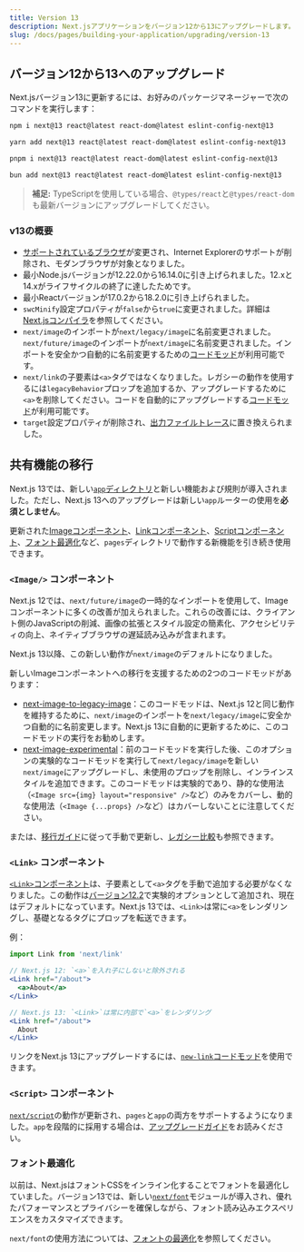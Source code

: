 ```yaml
---
title: Version 13
description: Next.jsアプリケーションをバージョン12から13にアップグレードします。
slug: /docs/pages/building-your-application/upgrading/version-13
---
```


## バージョン12から13へのアップグレード

Next.jsバージョン13に更新するには、お好みのパッケージマネージャーで次のコマンドを実行します：

```bash filename="Terminal"
npm i next@13 react@latest react-dom@latest eslint-config-next@13
```

```bash filename="Terminal"
yarn add next@13 react@latest react-dom@latest eslint-config-next@13
```

```bash filename="Terminal"
pnpm i next@13 react@latest react-dom@latest eslint-config-next@13
```

```bash filename="Terminal"
bun add next@13 react@latest react-dom@latest eslint-config-next@13
```

> **補足:** TypeScriptを使用している場合、`@types/react`と`@types/react-dom`も最新バージョンにアップグレードしてください。

### v13の概要

- [サポートされているブラウザ](/docs/architecture/supported-browsers)が変更され、Internet Explorerのサポートが削除され、モダンブラウザが対象となりました。
- 最小Node.jsバージョンが12.22.0から16.14.0に引き上げられました。12.xと14.xがライフサイクルの終了に達したためです。
- 最小Reactバージョンが17.0.2から18.2.0に引き上げられました。
- `swcMinify`設定プロパティが`false`から`true`に変更されました。詳細は[Next.jsコンパイラ](/docs/architecture/nextjs-compiler)を参照してください。
- `next/image`のインポートが`next/legacy/image`に名前変更されました。`next/future/image`のインポートが`next/image`に名前変更されました。インポートを安全かつ自動的に名前変更するための[コードモッド](/docs/pages/building-your-application/upgrading/codemods#next-image-to-legacy-image)が利用可能です。
- `next/link`の子要素は`<a>`タグではなくなりました。レガシーの動作を使用するには`legacyBehavior`プロップを追加するか、アップグレードするために`<a>`を削除してください。コードを自動的にアップグレードする[コードモッド](/docs/pages/building-your-application/upgrading/codemods#new-link)が利用可能です。
- `target`設定プロパティが削除され、[出力ファイルトレース](/docs/pages/api-reference/config/next-config-js/output)に置き換えられました。

## 共有機能の移行

Next.js 13では、新しい[`app`ディレクトリ](/docs/app/building-your-application/routing)と新しい機能および規則が導入されました。ただし、Next.js 13へのアップグレードは新しい`app`ルーターの使用を**必須としません**。

更新された[Imageコンポーネント](#image-component)、[Linkコンポーネント](#link-component)、[Scriptコンポーネント](#script-component)、[フォント最適化](#font-optimization)など、`pages`ディレクトリで動作する新機能を引き続き使用できます。

### `<Image/>` コンポーネント

Next.js 12では、`next/future/image`の一時的なインポートを使用して、Imageコンポーネントに多くの改善が加えられました。これらの改善には、クライアント側のJavaScriptの削減、画像の拡張とスタイル設定の簡素化、アクセシビリティの向上、ネイティブブラウザの遅延読み込みが含まれます。

Next.js 13以降、この新しい動作が`next/image`のデフォルトになりました。

新しいImageコンポーネントへの移行を支援するための2つのコードモッドがあります：

- [next-image-to-legacy-image](/docs/pages/building-your-application/upgrading/codemods#next-image-to-legacy-image)：このコードモッドは、Next.js 12と同じ動作を維持するために、`next/image`のインポートを`next/legacy/image`に安全かつ自動的に名前変更します。Next.js 13に自動的に更新するために、このコードモッドの実行をお勧めします。
- [next-image-experimental](/docs/pages/building-your-application/upgrading/codemods#next-image-experimental)：前のコードモッドを実行した後、このオプションの実験的なコードモッドを実行して`next/legacy/image`を新しい`next/image`にアップグレードし、未使用のプロップを削除し、インラインスタイルを追加できます。このコードモッドは実験的であり、静的な使用法（`<Image src={img} layout="responsive" />`など）のみをカバーし、動的な使用法（`<Image {...props} />`など）はカバーしないことに注意してください。

または、[移行ガイド](/docs/pages/building-your-application/upgrading/codemods#next-image-experimental)に従って手動で更新し、[レガシー比較](/docs/pages/api-reference/components/image-legacy#comparison)も参照できます。

### `<Link>` コンポーネント

[`<Link>`コンポーネント](/docs/pages/api-reference/components/link)は、子要素として`<a>`タグを手動で追加する必要がなくなりました。この動作は[バージョン12.2](https://nextjs.org/blog/next-12-2)で実験的オプションとして追加され、現在はデフォルトになっています。Next.js 13では、`<Link>`は常に`<a>`をレンダリングし、基礎となるタグにプロップを転送できます。

例：

```jsx
import Link from 'next/link'

// Next.js 12: `<a>`を入れ子にしないと除外される
<Link href="/about">
  <a>About</a>
</Link>

// Next.js 13: `<Link>`は常に内部で`<a>`をレンダリング
<Link href="/about">
  About
</Link>
```

リンクをNext.js 13にアップグレードするには、[`new-link`コードモッド](/docs/pages/building-your-application/upgrading/codemods#new-link)を使用できます。

### `<Script>` コンポーネント

[`next/script`](/docs/pages/api-reference/components/script)の動作が更新され、`pages`と`app`の両方をサポートするようになりました。`app`を段階的に採用する場合は、[アップグレードガイド](/docs/pages/building-your-application/upgrading)をお読みください。

### フォント最適化

以前は、Next.jsはフォントCSSをインライン化することでフォントを最適化していました。バージョン13では、新しい[`next/font`](/docs/pages/building-your-application/optimizing/fonts)モジュールが導入され、優れたパフォーマンスとプライバシーを確保しながら、フォント読み込みエクスペリエンスをカスタマイズできます。

`next/font`の使用方法については、[フォントの最適化](/docs/pages/building-your-application/optimizing/fonts)を参照してください。
